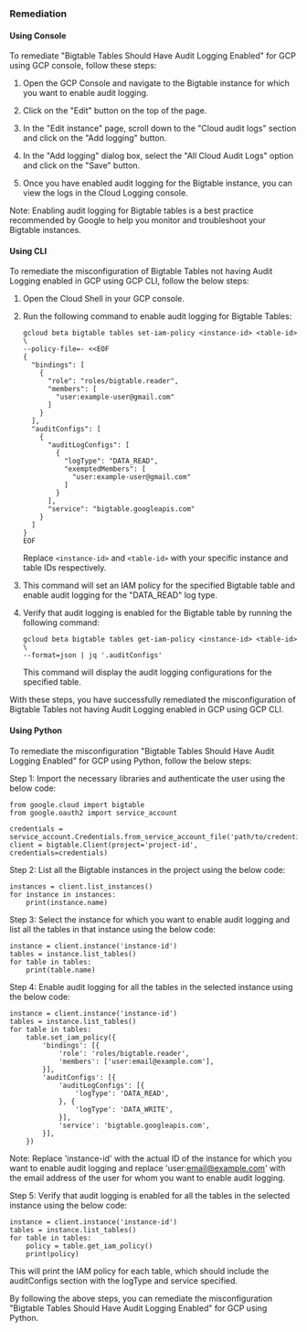 ### Remediation

#### Using Console

To remediate "Bigtable Tables Should Have Audit Logging Enabled" for GCP using GCP console, follow these steps:

1. Open the GCP Console and navigate to the Bigtable instance for which you want to enable audit logging.

2. Click on the "Edit" button on the top of the page.

3. In the "Edit instance" page, scroll down to the "Cloud audit logs" section and click on the "Add logging" button.

4. In the "Add logging" dialog box, select the "All Cloud Audit Logs" option and click on the "Save" button.

5. Once you have enabled audit logging for the Bigtable instance, you can view the logs in the Cloud Logging console.

Note: Enabling audit logging for Bigtable tables is a best practice recommended by Google to help you monitor and troubleshoot your Bigtable instances.

#### Using CLI

To remediate the misconfiguration of Bigtable Tables not having Audit Logging enabled in GCP using GCP CLI, follow the below steps:

1. Open the Cloud Shell in your GCP console.

2. Run the following command to enable audit logging for Bigtable Tables:

   ```
   gcloud beta bigtable tables set-iam-policy <instance-id> <table-id> \
   --policy-file=- <<EOF
   {
     "bindings": [
       {
         "role": "roles/bigtable.reader",
         "members": [
           "user:example-user@gmail.com"
         ]
       }
     ],
     "auditConfigs": [
       {
         "auditLogConfigs": [
           {
             "logType": "DATA_READ",
             "exemptedMembers": [
               "user:example-user@gmail.com"
             ]
           }
         ],
         "service": "bigtable.googleapis.com"
       }
     ]
   }
   EOF
   ```

   Replace `<instance-id>` and `<table-id>` with your specific instance and table IDs respectively.

3. This command will set an IAM policy for the specified Bigtable table and enable audit logging for the "DATA_READ" log type.

4. Verify that audit logging is enabled for the Bigtable table by running the following command:

   ```
   gcloud beta bigtable tables get-iam-policy <instance-id> <table-id> \
   --format=json | jq '.auditConfigs'
   ```

   This command will display the audit logging configurations for the specified table.

With these steps, you have successfully remediated the misconfiguration of Bigtable Tables not having Audit Logging enabled in GCP using GCP CLI.

#### Using Python

To remediate the misconfiguration "Bigtable Tables Should Have Audit Logging Enabled" for GCP using Python, follow the below steps:

Step 1: Import the necessary libraries and authenticate the user using the below code:

```
from google.cloud import bigtable
from google.oauth2 import service_account

credentials = service_account.Credentials.from_service_account_file('path/to/credentials.json')
client = bigtable.Client(project='project-id', credentials=credentials)
```

Step 2: List all the Bigtable instances in the project using the below code:

```
instances = client.list_instances()
for instance in instances:
    print(instance.name)
```

Step 3: Select the instance for which you want to enable audit logging and list all the tables in that instance using the below code:

```
instance = client.instance('instance-id')
tables = instance.list_tables()
for table in tables:
    print(table.name)
```

Step 4: Enable audit logging for all the tables in the selected instance using the below code:

```
instance = client.instance('instance-id')
tables = instance.list_tables()
for table in tables:
    table.set_iam_policy({
        'bindings': [{
            'role': 'roles/bigtable.reader',
            'members': ['user:email@example.com'],
        }],
        'auditConfigs': [{
            'auditLogConfigs': [{
                'logType': 'DATA_READ',
            }, {
                'logType': 'DATA_WRITE',
            }],
            'service': 'bigtable.googleapis.com',
        }],
    })
```

Note: Replace 'instance-id' with the actual ID of the instance for which you want to enable audit logging and replace 'user:email@example.com' with the email address of the user for whom you want to enable audit logging.

Step 5: Verify that audit logging is enabled for all the tables in the selected instance using the below code:

```
instance = client.instance('instance-id')
tables = instance.list_tables()
for table in tables:
    policy = table.get_iam_policy()
    print(policy)
```

This will print the IAM policy for each table, which should include the auditConfigs section with the logType and service specified.

By following the above steps, you can remediate the misconfiguration "Bigtable Tables Should Have Audit Logging Enabled" for GCP using Python.

